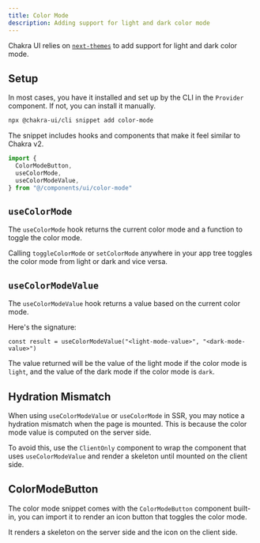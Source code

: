 ```yaml
---
title: Color Mode
description: Adding support for light and dark color mode
---
```


Chakra UI relies on [`next-themes`](https://github.com/pacocoursey/next-themes)
to add support for light and dark color mode.

## Setup

In most cases, you have it installed and set up by the CLI in the `Provider`
component. If not, you can install it manually.

```bash
npx @chakra-ui/cli snippet add color-mode
```

The snippet includes hooks and components that make it feel similar to Chakra
v2.

```jsx
import {
  ColorModeButton,
  useColorMode,
  useColorModeValue,
} from "@/components/ui/color-mode"
```

## `useColorMode`

The `useColorMode` hook returns the current color mode and a function to toggle
the color mode.

<ExampleTabs name="color-mode-basic" />

Calling `toggleColorMode` or `setColorMode` anywhere in your app tree toggles
the color mode from light or dark and vice versa.

## `useColorModeValue`

The `useColorModeValue` hook returns a value based on the current color mode.

Here's the signature:

```tsx
const result = useColorModeValue("<light-mode-value>", "<dark-mode-value>")
```

The value returned will be the value of the light mode if the color mode is
`light`, and the value of the dark mode if the color mode is `dark`.

<ExampleTabs name="color-mode-value" />

## Hydration Mismatch

When using `useColorModeValue` or `useColorMode` in SSR, you may notice a
hydration mismatch when the page is mounted. This is because the color mode
value is computed on the server side.

To avoid this, use the `ClientOnly` component to wrap the component that uses
`useColorModeValue` and render a skeleton until mounted on the client side.

<ExampleTabs name="color-mode-value-fallback" />

## ColorModeButton

The color mode snippet comes with the `ColorModeButton` component built-in, you
can import it to render an icon button that toggles the color mode.

It renders a skeleton on the server side and the icon on the client side.

<ExampleTabs name="color-mode-icon-button" />
